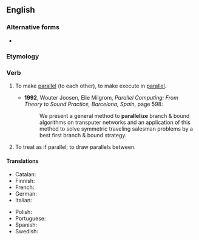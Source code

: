 ==English==

===Alternative forms===
* {{alter|en|parallelise}}

===Etymology===
{{suffix|en|parallel|ize}}

===Verb===
{{en-verb}}

# To make [[parallel]] (to each other), {{lb|en|programming}} to make execute in [[parallel]].
#: {{ux|en|Care must be taken lest the machine '''parallelize''' the fibers.}}
#: {{ux|en|The programmers had to learn how to '''parallelize''' their algorithms.}}
#* '''1992''', Wouter Joosen, Elie Milgrom, ''Parallel Computing: From Theory to Sound Practice, Barcelona, Spain'', page 598:
#*: We present a general method to '''parallelize''' branch & bound algorithms on transputer networks and an application of this method to solve symmetric traveling salesman problems by a best first branch & bound strategy.
# To treat as if parallel; to draw parallels between.
#: {{ux|en|They erroneously '''parallelized''' the symptoms of the two diseases.}}

====Translations====
{{trans-top|make parallel}}
* Catalan: {{t-needed|ca}}
* Finnish: {{t|fi|rinnakkaistaa}}
* French: {{t+|fr|paralléliser}}
* German: {{t+|de|parallelisieren}}
* Italian: {{t|it|parallelizzare}}
{{trans-mid}}
* Polish: {{t|pl|zrównoleglić}}
* Portuguese: {{t|pt|paralelizar}}
* Spanish: {{t|es|paralelizar}}
* Swedish: {{t+|sv|parallellisera}}
{{trans-bottom}}